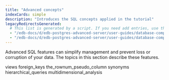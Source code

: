```yaml
---
title: "Advanced concepts"
indexCards: simple
description: "Introduces the SQL concepts applied in the tutorial"
legacyRedirectsGenerated:
  # This list is generated by a script. If you need add entries, use the `legacyRedirects` key.
  - "/edb-docs/d/edb-postgres-advanced-server/user-guides/database-compatibility-for-oracle-developers-guide/9.6/Database_Compatibility_for_Oracle_Developers_Guide_v9.6.1.018.html"
  - "/edb-docs/d/edb-postgres-advanced-server/user-guides/database-compatibility-for-oracle-developers-guide/9.5/Database_Compatibility_for_Oracle_Developers_Guide.1.018.html"
---
```


<div id="advanced_concepts" class="registered_link"></div>

Advanced SQL features can simplify management and prevent loss or corruption of your data. The topics in this section describe these features.

<div class="toctree" maxdepth="3">

views foreign_keys the_rownum_pseudo_column synonyms hierarchical_queries multidimensional_analysis

</div>
